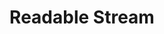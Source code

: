 ---
id: "node_hard_018"
questionType: "MULTIPLE_CHOICE"
title: "Readable Stream"
description: "Which event indicates that a readable stream has no more data?"
difficulty: "HARD"
category: "Node.js"
options:
  - "finish"
  - "close"
  - "end"
  - "drain"
correctAnswer: 2
---